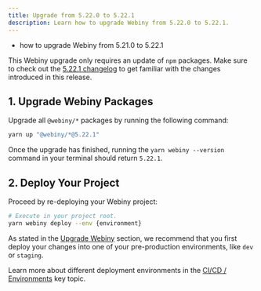 ```yaml
---
title: Upgrade from 5.22.0 to 5.22.1
description: Learn how to upgrade Webiny from 5.22.0 to 5.22.1.
---
```



<Alert type="success" title="What you’ll learn">

- how to upgrade Webiny from 5.21.0 to 5.22.1

</Alert>

<Alert type="info">

This Webiny upgrade only requires an update of `npm` packages.
Make sure to check out the [5.22.1 changelog](/docs/{version}/release-notes/5.22.1/changelog) to get familiar with the changes introduced in this release.

</Alert>

## 1. Upgrade Webiny Packages

Upgrade all `@webiny/*` packages by running the following command:

```bash
yarn up "@webiny/*@5.22.1"
```

Once the upgrade has finished, running the `yarn webiny --version` command in your terminal should return `5.22.1`.

## 2. Deploy Your Project

Proceed by re-deploying your Webiny project:

```bash
# Execute in your project root.
yarn webiny deploy --env {environment}
```

<Alert type="warning">

As stated in the [Upgrade Webiny](../../release-notes/upgrade-webiny#pre-production-environments-first) section, we recommend that you first deploy your changes into one of your pre-production environments, like `dev` or `staging`.

</Alert>

<Alert type="success">

Learn more about different deployment environments in the [CI/CD / Environments](../../core-development-concepts/ci-cd/environments) key topic.

</Alert>
